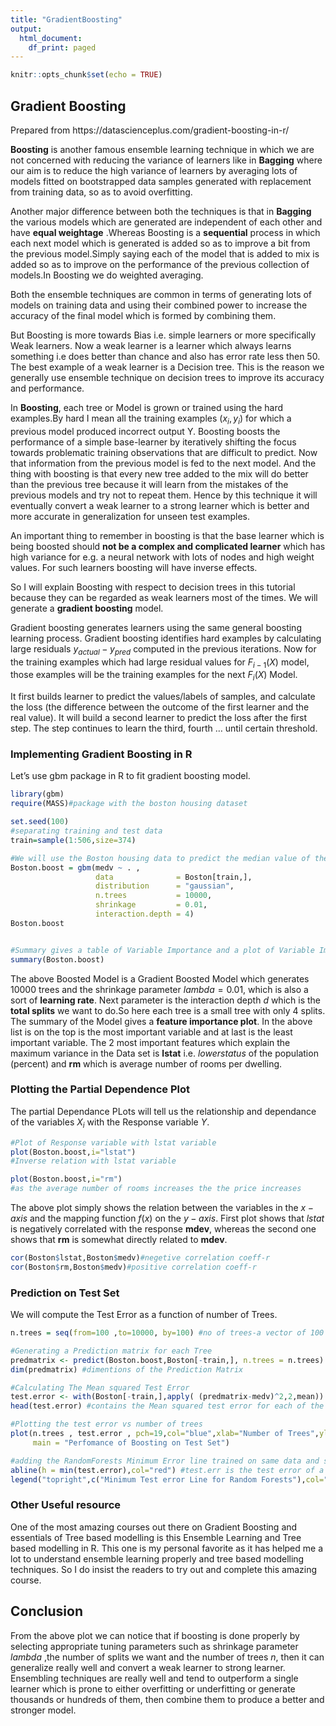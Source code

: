 ```yaml
---
title: "GradientBoosting"
output:
  html_document:
    df_print: paged
---
```


```r
knitr::opts_chunk$set(echo = TRUE)
```

## Gradient Boosting

Prepared from https://datascienceplus.com/gradient-boosting-in-r/

**Boosting** is another famous ensemble learning technique in which we are not concerned with reducing the variance of learners like in **Bagging** where our aim is to reduce the high variance of learners by averaging lots of models fitted on bootstrapped data samples generated with replacement from training data, so as to avoid overfitting.

Another major difference between both the techniques is that in **Bagging** the various models which are generated are independent of each other and have **equal weightage** .Whereas Boosting is a **sequential** process in which each next model which is generated is added so as to improve a bit from the previous model.Simply saying each of the model that is added to mix is added so as to improve on the performance of the previous collection of models.In Boosting we do weighted averaging.

Both the ensemble techniques are common in terms of generating lots of models on training data and using their combined power to increase the accuracy of the final model which is formed by combining them.


But Boosting is more towards Bias i.e. simple learners or more specifically Weak learners. Now a weak learner is a learner which always learns something i.e does better than chance and also has error rate less then $50%$. The best example of a weak learner is a Decision tree. This is the reason we generally use ensemble technique on decision trees to improve its accuracy and performance.

In **Boosting**,  each tree or Model is grown or trained using the hard examples.By hard I mean all the training examples $(x_i,y_i)$ for which a previous model produced incorrect output Y. Boosting boosts the performance of a simple base-learner by iteratively shifting the focus towards problematic training observations that are difficult to predict. Now that information from the previous model is fed to the next model. And the thing with boosting is that every new tree added to the mix will do better than the previous tree because it will learn from the mistakes of the previous models and try not to repeat them. Hence by this technique it will eventually convert a weak learner to a strong learner which is better and more accurate in generalization for unseen test examples.

An important thing to remember in boosting is that the base learner which is being boosted should **not be a complex and complicated learner** which has high variance for e.g. a neural network with lots of nodes and high weight values. For such learners boosting will have inverse effects.

So I will explain Boosting with respect to decision trees in this tutorial because they can be regarded as weak learners most of the times. We will generate a **gradient boosting** model.

Gradient boosting generates learners using the same general boosting learning process. Gradient boosting identifies hard examples by calculating large residuals $y_{actual} - y_{pred}$ computed in the previous iterations. Now for the training examples which had large residual values for 
$F_{i-1}(X)$ model, those examples will be the training examples for the next $F_i(X)$ Model.

It first builds learner to predict the values/labels of samples, and calculate the loss (the difference between the outcome of the first learner and the real value). It will build a second learner to predict the loss after the first step. The step continues to learn the third, fourth ... until certain threshold.

### Implementing Gradient Boosting in R

Let's use gbm package in R to fit gradient boosting model.

```r
library(gbm)
require(MASS)#package with the boston housing dataset

set.seed(100)
#separating training and test data
train=sample(1:506,size=374)

#We will use the Boston housing data to predict the median value of the houses.
Boston.boost = gbm(medv ~ . ,
                   data              = Boston[train,],
                   distribution      = "gaussian",
                   n.trees           = 10000,
                   shrinkage         = 0.01, 
                   interaction.depth = 4)
Boston.boost


#Summary gives a table of Variable Importance and a plot of Variable Importance
summary(Boston.boost) 

```

The above Boosted Model is a Gradient Boosted Model which generates 10000 trees and the shrinkage parameter $lambda = 0.01$, which is also a sort of **learning rate**. 
Next parameter is the interaction depth $d$ which is the **total splits** we want to do.So here each tree is a small tree with only 4 splits.
The summary of the Model gives a **feature importance plot**. In the above list is on the top is the most important variable and at last is the least important variable. The 2 most important features which explain the maximum variance in the Data set is **lstat** i.e. $lower status$ of the population (percent) and **rm** which is average number of rooms per dwelling.





### Plotting the Partial Dependence Plot

The partial Dependance PLots will tell us the relationship and dependance of the variables $X_i$ with the Response variable $Y$.

```r
#Plot of Response variable with lstat variable
plot(Boston.boost,i="lstat") 
#Inverse relation with lstat variable

plot(Boston.boost,i="rm") 
#as the average number of rooms increases the the price increases
```

The above plot simply shows the relation between the variables in the $x-axis$ and the mapping function $f(x)$ on the $y-axis$. First plot shows that $lstat$ is negatively correlated with the response **mdev**, whereas the second one shows that **rm** is somewhat directly related to **mdev**.



```r
cor(Boston$lstat,Boston$medv)#negetive correlation coeff-r
cor(Boston$rm,Boston$medv)#positive correlation coeff-r
```


### Prediction on Test Set

We will compute the Test Error as a function of number of Trees.

```r
n.trees = seq(from=100 ,to=10000, by=100) #no of trees-a vector of 100 values 

#Generating a Prediction matrix for each Tree
predmatrix <- predict(Boston.boost,Boston[-train,], n.trees = n.trees)
dim(predmatrix) #dimentions of the Prediction Matrix

#Calculating The Mean squared Test Error
test.error <- with(Boston[-train,],apply( (predmatrix-medv)^2,2,mean))
head(test.error) #contains the Mean squared test error for each of the 100 trees averaged

#Plotting the test error vs number of trees
plot(n.trees , test.error , pch=19,col="blue",xlab="Number of Trees",ylab="Test Error",
     main = "Perfomance of Boosting on Test Set")

#adding the RandomForests Minimum Error line trained on same data and similar parameters
abline(h = min(test.error),col="red") #test.err is the test error of a Random forest fitted on same data
legend("topright",c("Minimum Test error Line for Random Forests"),col="red",lty=1,lwd=1)
```


### Other Useful resource

One of the most amazing courses out there on Gradient Boosting and essentials of Tree based modelling is this Ensemble Learning and Tree based modelling in R. This one is my personal favorite as it has helped me a lot to understand ensemble learning properly and tree based modelling techniques. So I do insist the readers to try out and complete this amazing course.

## Conclusion
From the above plot we can notice that if boosting is done properly by selecting appropriate tuning parameters such as shrinkage parameter $lambda$ ,the number of splits we want and the number of trees $n$, then it can generalize really well and convert a weak learner to strong learner. Ensembling techniques are really well and tend to outperform a single learner which is prone to either overfitting or underfitting or generate thousands or hundreds of them, then combine them to produce a better and stronger model.

